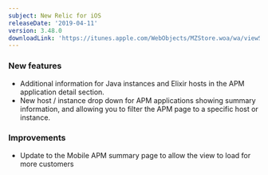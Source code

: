 ```yaml
---
subject: New Relic for iOS
releaseDate: '2019-04-11'
version: 3.48.0
downloadLink: 'https://itunes.apple.com/WebObjects/MZStore.woa/wa/viewSoftware?id=594038638&mt=8'
---
```


### New features

* Additional information for Java instances and Elixir hosts in the APM application detail section.
* New host / instance drop down for APM applications showing summary information, and allowing you to filter the APM page to a specific host or instance.

### Improvements

* Update to the Mobile APM summary page to allow the view to load for more customers
